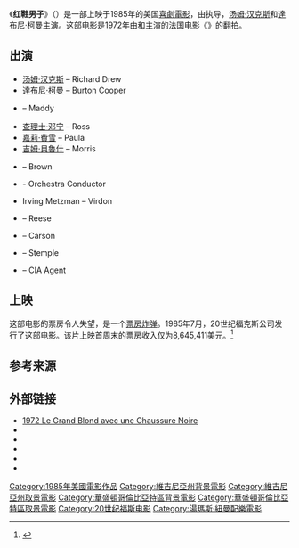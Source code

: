{{Infobox film
| name           = 红鞋男子
| original_name = The Man with One Red Shoe
| image          = 
| caption        = 
| director       = {{tsl|en|Stan Dragoti||}}
| producer       = {{tsl|en|Victor Drai||}}
| screenplay     = {{tsl|en|Robert Klane||}}
| story          = {{tsl|en|Francis Veber||}}<br />{{tsl|en|Yves Robert||}}
| starring = {{Plainlist|
* [[汤姆·汉克斯|汤姆·汉克斯]]
* [[達布尼·柯曼|達布尼·柯曼]]
* {{tsl|en|Lori Singer||}}
* [[查理士·邓宁|查理士·邓宁]]
* [[吉姆·貝魯什|吉姆·貝魯什]]
* [[嘉莉·費雪|嘉莉·費雪]]
* {{tsl|en|Edward Herrmann||Ed Herrmann}}
}}
| music          = [[湯瑪斯·紐曼|湯瑪斯·紐曼]]
| cinematography = {{tsl|en|Richard H. Kline||}}
| editing        = O. Nicholas Brown<br />{{tsl|en|Bud Molin||}}
| distributor    = [[二十世紀影業|二十世紀影業]]
| released       = {{Film date|1985|07|19}}
| runtime        = 92分钟
| country        = 美国
| language       = 英语
| budget         = 1600万美元<ref>{{cite book | first=Aubrey | last=Solomon | title=Twentieth Century Fox: A Corporate and Financial History | publisher=Scarecrow Press | year=1989 | page=260}}</ref>
| gross          = $8,645,411
}}
《'''红鞋男子'''》（{{lang-en|The Man with One Red Shoe}}）是一部上映于1985年的美国[[喜劇電影|喜劇電影]]，由{{tsl|en|Stan Dragoti|斯坦·德拉戈蒂|}}执导，[[汤姆·汉克斯|汤姆·汉克斯]]和[[達布尼·柯曼|達布尼·柯曼]]主演。这部电影是1972年由{{tsl|en|Pierre Richard|皮埃尔·理查德|}}和{{tsl|en|Mireille Darc|米瑞尔·达克|}}主演的法国电影《{{tsl|en|The Tall Blond Man with One Black Shoe|金发大个子|}}》的翻拍。

== 出演 ==
*[[汤姆·汉克斯|汤姆·汉克斯]] – Richard Drew
*[[達布尼·柯曼|達布尼·柯曼]] – Burton Cooper
*{{tsl|en|Lori Singer||}} – Maddy
*[[查理士·邓宁|查理士·邓宁]] – Ross 
*[[嘉莉·費雪|嘉莉·費雪]] – Paula
*[[吉姆·貝魯什|吉姆·貝魯什]] – Morris
*{{tsl|en|Edward Herrmann||}} – Brown
*{{tsl|en|David Ogden Stiers||}} - Orchestra Conductor
*Irving Metzman – Virdon
*{{tsl|en|Tom Noonan||}} – Reese
*{{tsl|en|Gerrit Graham||}} – Carson 
*{{tsl|en|David L. Lander||}} – Stemple
*{{tsl|en|Art LaFleur||}}  – CIA Agent

== 上映 ==
这部电影的票房令人失望，是一个[[票房炸弹|票房炸弹]]。1985年7月，20世纪福克斯公司发行了这部电影。该片上映首周末的票房收入仅为8,645,411美元。<ref>{{cite web | title=Summary for The Man with One Red Shoe | url=http://www.boxofficemojo.com/movies/?id=manwithoneredshoe.htm | publisher=boxofficemojo.com | accessdate=2014-05-26 | date=2014-05-26 | archive-date=2018-07-13 | archive-url=https://web.archive.org/web/20180713171325/http://www.boxofficemojo.com/movies/?id=manwithoneredshoe.htm | dead-url=no }}</ref>

== 参考来源 ==
{{reflist}}

== 外部链接 ==
* [https://www.imdb.com/title/tt0068655 1972 Le Grand Blond avec une Chaussure Noire] {{Wayback|url=https://www.imdb.com/title/tt0068655 |date=20210425134921 }}
* {{IMDb title|id=0089543}}
* {{amg title|id=31216}}
* {{douban|1303789}}
* {{rotten-tomatoes|id=man_with_one_red_shoe}}
* {{Mojo title|manwithoneredshoe}}

[[Category:1985年美國電影作品|Category:1985年美國電影作品]]
[[Category:維吉尼亞州背景電影|Category:維吉尼亞州背景電影]]
[[Category:維吉尼亞州取景電影|Category:維吉尼亞州取景電影]]
[[Category:華盛頓哥倫比亞特區背景電影|Category:華盛頓哥倫比亞特區背景電影]]
[[Category:華盛頓哥倫比亞特區取景電影|Category:華盛頓哥倫比亞特區取景電影]]
[[Category:20世纪福斯电影|Category:20世纪福斯电影]]
[[Category:湯瑪斯·紐曼配樂電影|Category:湯瑪斯·紐曼配樂電影]]